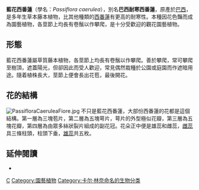 {{Speciesbox 
| name = 蓝花西番莲
| image = Fleur de jardin.JPG
| image_caption =蓝花西番莲（''Passiflora caerulea''）花
| genus = Passiflora
| species = caerulea
| authority = [[Carl_Linnaeus|L.]]
}}
'''藍花西番蓮'''（學名：''Passiflora caerulea''），別名'''巴西耐寒西番蓮'''，原產於[[巴西|巴西]]，是多年生草本藤本植物，比其他種類的[[西番蓮|西番蓮]]有更高的耐寒性。本種因花色豔而成為園藝植物，各莖節上均長有卷鬚以作攀爬，是十分受歡迎的觀花園藝植物。

==形態==
藍花西番蓮屬草質藤本植物，各莖節上均長有卷鬚以作攀爬。善於攀爬，常可攀爬至樹頂，遮蓋陽光，但卻因此而受人歡迎，常見偶然栽種於公園或庭園而作遮暗用途。隨着植株長大，莖節上便會長出花苞，最後開花。

==花的結構==
[[File:PassifloraCaeruleaFiore.jpg|thumb]]
不只是藍花西番蓮，大部份西番蓮的花都是這個結構。第一層為三塊苞片，第二層為五塊萼片，萼片的外型極似花瓣，第三層為五塊花瓣，第四層為由眾多絲狀裂片組成的副花冠。花朵正中便是雄蕊和雌蕊，[[雌蕊|雌蕊]]具三條柱頭，柱頭下垂，[[雄蕊|雄蕊]]共五枚。

==延伸閱讀==
*{{Cite book |url=https://books.google.com.hk/books?id=ZcTP7Kb01NAC&pg=PA507 |title=Handbook of Flowering, Volume VI |page=507 |author=Abraham H. Halevy |publisher=CRC Press |year=1989 |isbn=0849339162}}

{{Commons category|Passiflora caerulea}}
{{Taxonbar|from=Q161120}}

[[Category:西番蓮屬|C]]
[[Category:園藝植物|Category:園藝植物]]
[[Category:卡尔·林奈命名的生物分类|Category:卡尔·林奈命名的生物分类]]